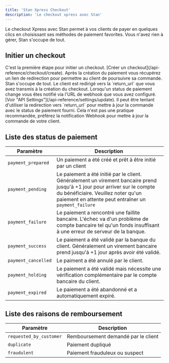 ```yaml
---
title: 'Stan Xpress Checkout'
description: 'Le checkout xpress avec Stan'
---
```


Le checkout Xpress avec Stan permet à vos clients de payer en quelques clics en choisissant ses méthodes de paiement favorites. Vous n'avez rien à gérer, Stan s'occupe de tout.

## Initier un checkout

<Steps>
  <Step title="Créer une session checkout">
    C'est la première étape pour initier un checkout. [Créer un checkout](/api-reference/checkout/create).
  </Step>
  <Step title="Redirection du client">
    Après la création du paiement vous récupérez un lien de redirection pour permettre au client de poursuivre sa commande. Stan s'occupe de tout.
  </Step>
  <Step title="Après le paiement">
    Le client est redirigé vers la `return_url` que vous avez transmis à la création du checkout.
  </Step>
  <Step title="Notification Webhook">
    Lorsqu'un status de paiement change vous êtes notifié via l'URL de webhook que vous avez configuré. [Voir "API Settings"](/api-reference/settings/update).
  </Step>
</Steps>

<Warning>
  Il peut être tentant d'utiliser la redirection vers `return_url` pour mettre à jour la commande avec le status de paiement fourni. Cela n'est pas une pratique recommandée, préférez la notification Webhook pour mettre à jour la commande de votre client.
</Warning>

## Liste des status de paiement

| Paramètre         | Description                           |  
| ----------------- | ------------------------------------- | 
| `payment_prepared`  | Un paiement a été créé et prêt à être initié par un client |
| `payment_pending`   | Le paiement a été initié par le client. Généralement un virement bancaire prend jusqu'à +1 jour pour arriver sur le compte du bénéficiaire. Veuillez noter qu'un paiement en attente peut entraîner un `payment_failure` |
| `payment_failure`   | Le paiement a rencontré une faillite bancaire. L'échec va d'un problème de compte bancaire tel qu'un fonds insuffisant à une erreur de serveur de la banque. |
| `payment_success`   | Le paiement a été validé par la banque du client. Généralement un virement bancaire prend jusqu'à +1 jour après avoir été validé. |
| `payment_cancelled` | Le paiment a été annulé par le client. |
| `payment_holding`   | Le paiement a été validé mais nécessite une vérification complémentaire par le compte bancaire du client. |
| `payment_expired`   | Le paiement a été abandonné et a automatiquement expiré. |

## Liste des raisons de remboursement

| Paramètre         | Description                           |  
| ----------------- | ------------------------------------- | 
| `requested_by_customer`  | Remboursement demandé par le client |
| `duplicate`   | Paiement dupliqué |
| `fraudulent`   | Paiement frauduleux ou suspect |
